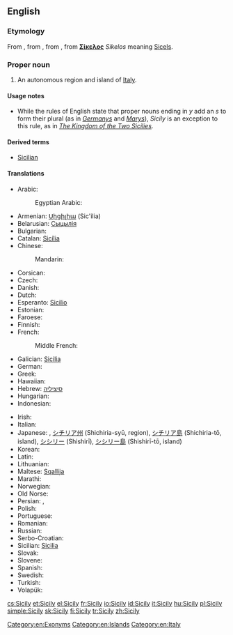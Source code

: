 ==English==

===Etymology===
From {{etyl|it}} {{term|Sicilia|lang=it}}, from {{etyl|la}} {{term|Sicilia||lang=la}}, from {{etyl|grc}} {{term|Σικελία||tr=Sikelia|lang=grc|sc=polytonic}}, from '''[[Σίκελος]]''' ''Sikelos'' meaning [[w:Sicels|Sicels]].

===Proper noun===
{{wikipedia}}
{{en-proper noun|Sicilies}} {{qualifier|see Usage notes below}}

# An autonomous region and island of [[Italy]].

====Usage notes====
* While the rules of English state that proper nouns ending in ''y'' add an ''s'' to form their plural (as in ''[[Germany]]s'' and ''[[Mary]]s''), ''Sicily'' is an exception to this rule, as in ''[[w:Kingdom of the Two Sicilies|The Kingdom of the Two Sicilies]]''.

====Derived terms====
* [[Sicilian]]

====Translations====
{{trans-top|island}}
* Arabic: {{t-|ar|صقلية|f|tr=Siqilya}}
*: Egyptian Arabic:  {{tø|arz|سيسيليا|f|tr=sisilia|sc=Arab}}
* Armenian: [[Սիցիլիա]] (Sic'ilia)
* Belarusian: [[Сыцылія]]
* Bulgarian: {{t-|bg|Сицилия}}
* Catalan: [[Sicília]]
* Chinese:
*: Mandarin: {{t|cmn|西西里|tr=Xixīlǐ|sc=Hani}}
* Corsican: {{t-|co|Sicilia}}
* Czech: {{t+|cs|Sicílie|f}}
* Danish: {{t-|da|Sicilien}}
* Dutch: {{t+|nl|Sicilië|n}}
* Esperanto: [[Sicilio]]
* Estonian: {{t-|et|Sitsiilia}}
* Faroese: {{t-|fo|Sikiloy|f}}
* Finnish: {{t+|fi|Sisilia}}
* French: {{t+|fr|Sicile|f}}
*: Middle French: {{tø|frm|Sycile|f}}
* Galician: [[Sicilia#Galician|Sicilia]]
* German: {{t+|de|Sizilien}}
* Greek: {{t+|el|Σικελία|f|tr=Sikelía|sc=Grek}}
* Hawaiian: {{tø|haw|Kikilia}}
* Hebrew: [[סיציליה]]
* Hungarian: {{t+|hu|Szicília}}
* Indonesian: {{t-|id|Sisilia}}
{{trans-mid}}
* Irish: {{t-|ga|Sicil|f|alt=An tSicil}}
* Italian: {{t+|it|Sicilia|f}}
* Japanese: {{t-|ja|シチリア|tr=Shichiria}}, [[シチリア州]] (Shichiria-syū, region), [[シチリア島]] (Shichiria-tō, island), [[シシリー]] (Shishirī), [[シシリー島]] (Shishirī-tō, island)
* Korean: {{t-|ko|시실리|tr=Sisilli}}
* Latin: {{t-|la|Sicilia|f}}
* Lithuanian: {{t-|lt|Sicilija}}
* Maltese: [[Sqallija]]
* Marathi: {{t-|mr|सिसिली|tr=sisilī|sc=Deva}}
* Norwegian: {{t-|no|Sicilia}}
* Old Norse: {{tø|non|Sikiley|f}}
* Persian: {{t+|fa|سیسیل|tr=Sisil|sc=fa-Arab}}, {{t-|fa|صقلیه|tr=Seqliye|sc=fa-Arab}}
* Polish: {{t+|pl|Sycylia}}
* Portuguese: {{t-|pt|Sicília}}
* Romanian: {{t-|ro|Sicilia}}
* Russian: {{t+|ru|Сицилия|f|tr=Sicílija}}
* Serbo-Croatian: {{t-|sh|Сицилија|sc=Cyrl}}
* Sicilian: [[Sicilia#Sicilian|Sicilia]] {{f}}
* Slovak: {{t-|sk|Sicília|f}}
* Slovene: {{t+|sl|Sicilija|alt=Sicílija|f}}
* Spanish: {{t+|es|Sicilia|f}}
* Swedish: {{t-|sv|Sicilien}}
* Turkish: {{t+|tr|Sicilya}}
* Volapük: {{t+|vo|Sikileän}}
{{trans-bottom}}

[[Category:en:Exonyms]]
[[Category:en:Islands]]
[[Category:en:Italy]]

[[cs:Sicily]]
[[et:Sicily]]
[[el:Sicily]]
[[fr:Sicily]]
[[io:Sicily]]
[[id:Sicily]]
[[it:Sicily]]
[[hu:Sicily]]
[[pl:Sicily]]
[[simple:Sicily]]
[[sk:Sicily]]
[[fi:Sicily]]
[[tr:Sicily]]
[[zh:Sicily]]